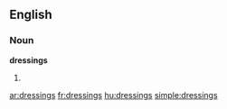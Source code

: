 ==English==

===Noun===
'''dressings'''

# {{plural of|[[dressing]]}}

[[ar:dressings]]
[[fr:dressings]]
[[hu:dressings]]
[[simple:dressings]]
